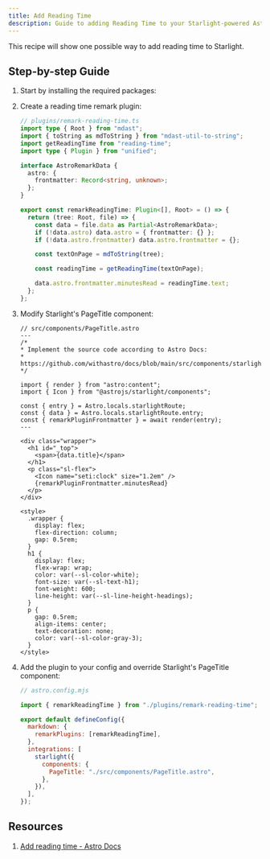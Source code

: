 ```yaml
---
title: Add Reading Time
description: Guide to adding Reading Time to your Starlight-powered Astro site.
---
```



This recipe will show one possible way to add reading time to Starlight.

## Step-by-step Guide

1.  Start by installing the required packages:

    <PackageManagerCommand command="add reading-time mdast-util-to-string unified @types/mdast" />

2.  Create a reading time remark plugin:

    ```ts
    // plugins/remark-reading-time.ts
    import type { Root } from "mdast";
    import { toString as mdToString } from "mdast-util-to-string";
    import getReadingTime from "reading-time";
    import type { Plugin } from "unified";

    interface AstroRemarkData {
      astro: {
        frontmatter: Record<string, unknown>;
      };
    }

    export const remarkReadingTime: Plugin<[], Root> = () => {
      return (tree: Root, file) => {
        const data = file.data as Partial<AstroRemarkData>;
        if (!data.astro) data.astro = { frontmatter: {} };
        if (!data.astro.frontmatter) data.astro.frontmatter = {};

        const textOnPage = mdToString(tree);

        const readingTime = getReadingTime(textOnPage);

        data.astro.frontmatter.minutesRead = readingTime.text;
      };
    };
    ```

3.  Modify Starlight's PageTitle component:

    ```astro
    // src/components/PageTitle.astro
    ---
    /*
    * Implement the source code according to Astro Docs:
    * https://github.com/withastro/docs/blob/main/src/components/starlight/PageTitle.astro
    */

    import { render } from "astro:content";
    import { Icon } from "@astrojs/starlight/components";

    const { entry } = Astro.locals.starlightRoute;
    const { data } = Astro.locals.starlightRoute.entry;
    const { remarkPluginFrontmatter } = await render(entry);
    ---

    <div class="wrapper">
      <h1 id="_top">
        <span>{data.title}</span>
      </h1>
      <p class="sl-flex">
        <Icon name="seti:clock" size="1.2em" />
        {remarkPluginFrontmatter.minutesRead}
      </p>
    </div>

    <style>
      .wrapper {
        display: flex;
        flex-direction: column;
        gap: 0.5rem;
      }
      h1 {
        display: flex;
        flex-wrap: wrap;
        color: var(--sl-color-white);
        font-size: var(--sl-text-h1);
        font-weight: 600;
        line-height: var(--sl-line-height-headings);
      }
      p {
        gap: 0.5rem;
        align-items: center;
        text-decoration: none;
        color: var(--sl-color-gray-3);
      }
    </style>
    ```

4.  Add the plugin to your config and override Starlight's PageTitle component:

    ```js ins={3, 7, 12}
    // astro.config.mjs

    import { remarkReadingTime } from "./plugins/remark-reading-time";

    export default defineConfig({
      markdown: {
        remarkPlugins: [remarkReadingTime],
      },
      integrations: [
        starlight({
          components: {
            PageTitle: "./src/components/PageTitle.astro",
          },
        }),
      ],
    });
    ```

## Resources

1. [Add reading time - Astro Docs](https://docs.astro.build/en/recipes/reading-time/)
